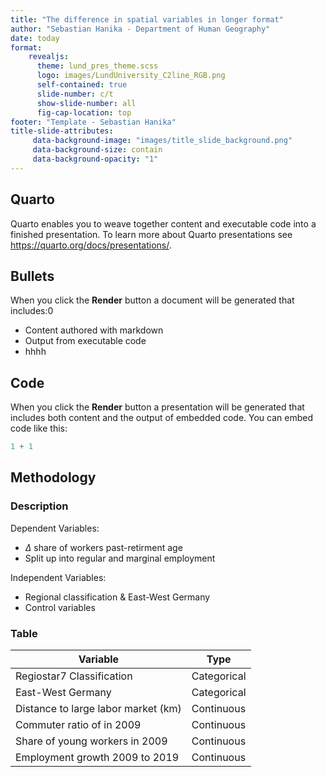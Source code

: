 ```yaml
---
title: "The difference in spatial variables in longer format"
author: "Sebastian Hanika - Department of Human Geography"
date: today
format:
    revealjs:
      theme: lund_pres_theme.scss
      logo: images/LundUniversity_C2line_RGB.png
      self-contained: true
      slide-number: c/t
      show-slide-number: all
      fig-cap-location: top
footer: "Template - Sebastian Hanika"
title-slide-attributes:
     data-background-image: "images/title_slide_background.png"
     data-background-size: contain
     data-background-opacity: "1"
---
```


## Quarto

Quarto enables you to weave together content and executable code into a finished presentation. To learn more about Quarto presentations see <https://quarto.org/docs/presentations/>.

## Bullets

When you click the **Render** button a document will be generated that includes:0

-   Content authored with markdown
-   Output from executable code
-   hhhh

## Code

When you click the **Render** button a presentation will be generated that includes both content and the output of embedded code. You can embed code like this:

```r
1 + 1
```

## Methodology

::: panel-tabset
### Description

Dependent Variables:

-   $\Delta$ share of workers past-retirment age
-   Split up into regular and marginal employment

Independent Variables:

-   Regional classification & East-West Germany
-   Control variables

### Table

| Variable                            | Type        |
|-------------------------------------|-------------|
| Regiostar7 Classification           | Categorical |
| East-West Germany                   | Categorical |
| Distance to large labor market (km) | Continuous  |
| Commuter ratio of in 2009           | Continuous  |
| Share of young workers in 2009      | Continuous  |
| Employment growth 2009 to 2019      | Continuous  |
:::

